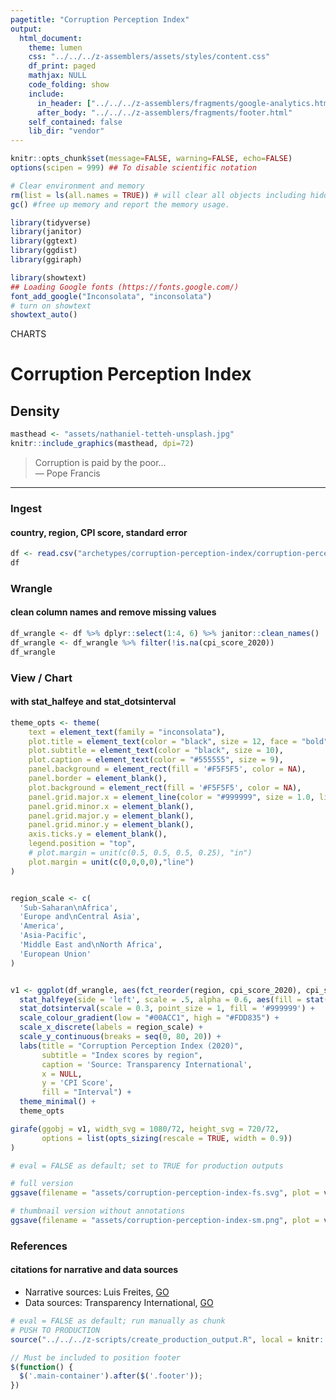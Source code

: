 ```yaml
---
pagetitle: "Corruption Perception Index"
output:
  html_document:
    theme: lumen
    css: "../../../z-assemblers/assets/styles/content.css"
    df_print: paged
    mathjax: NULL
    code_folding: show
    include:
      in_header: ["../../../z-assemblers/fragments/google-analytics.html", "../../../z-assemblers/fragments/header.html"]
      after_body: "../../../z-assemblers/fragments/footer.html"
    self_contained: false
    lib_dir: "vendor"
---
```


```r

knitr::opts_chunk$set(message=FALSE, warning=FALSE, echo=FALSE)
options(scipen = 999) ## To disable scientific notation

# Clear environment and memory
rm(list = ls(all.names = TRUE)) # will clear all objects including hidden objects.
gc() #free up memory and report the memory usage.

library(tidyverse)
library(janitor)
library(ggtext)
library(ggdist)
library(ggiraph)

library(showtext)
## Loading Google fonts (https://fonts.google.com/)
font_add_google("Inconsolata", "inconsolata")
# turn on showtext
showtext_auto()

```


<div class="activity">
CHARTS  
</div>

# Corruption Perception Index
## Density

```r

masthead <- "assets/nathaniel-tetteh-unsplash.jpg"
knitr::include_graphics(masthead, dpi=72)

```


> Corruption is paid by the poor...\
--- Pope Francis\

***

### Ingest
#### country, region, CPI score, standard error

```r

df <- read.csv("archetypes/corruption-perception-index/corruption-perception-index-2020.csv", header = TRUE, stringsAsFactors = FALSE, encoding = "UTF-8")
df

```


### Wrangle
#### clean column names and remove missing values

```r

df_wrangle <- df %>% dplyr::select(1:4, 6) %>% janitor::clean_names()
df_wrangle <- df_wrangle %>% filter(!is.na(cpi_score_2020))
df_wrangle

```


### View / Chart
#### with stat_halfeye and stat_dotsinterval

```r

theme_opts <- theme(
    text = element_text(family = "inconsolata"), 
    plot.title = element_text(color = "black", size = 12, face = "bold"),
    plot.subtitle = element_text(color = "black", size = 10),
    plot.caption = element_text(color = "#555555", size = 9),
    panel.background = element_rect(fill = '#F5F5F5', color = NA),
    panel.border = element_blank(),
    plot.background = element_rect(fill = '#F5F5F5', color = NA),
    panel.grid.major.x = element_line(color = "#999999", size = 1.0, linetype = "dotted"),
    panel.grid.minor.x = element_blank(),
    panel.grid.major.y = element_blank(),
    panel.grid.minor.y = element_blank(),
    axis.ticks.y = element_blank(),
    legend.position = "top",
    # plot.margin = unit(c(0.5, 0.5, 0.5, 0.25), "in")
    plot.margin = unit(c(0,0,0,0),"line")
)


region_scale <- c(
  'Sub-Saharan\nAfrica', 
  'Europe and\nCentral Asia', 
  'America', 
  'Asia-Pacific', 
  'Middle East and\nNorth Africa', 
  'European Union'
)


v1 <- ggplot(df_wrangle, aes(fct_reorder(region, cpi_score_2020), cpi_score_2020)) +
  stat_halfeye(side = 'left', scale = .5, alpha = 0.6, aes(fill = stat(cut_cdf_qi( cdf, .width = c(.5, .8, .95), labels = scales::percent_format() )))) +
  stat_dotsinterval(scale = 0.3, point_size = 1, fill = '#999999') +
  scale_colour_gradient(low = "#00ACC1", high = "#FDD835") +
  scale_x_discrete(labels = region_scale) +
  scale_y_continuous(breaks = seq(0, 80, 20)) +
  labs(title = "Corruption Perception Index (2020)",
       subtitle = "Index scores by region",
       caption = 'Source: Transparency International',
       x = NULL,
       y = 'CPI Score',
       fill = "Interval") +
  theme_minimal() +
  theme_opts

girafe(ggobj = v1, width_svg = 1080/72, height_svg = 720/72,
       options = list(opts_sizing(rescale = TRUE, width = 0.9))
)

```


```r

# eval = FALSE as default; set to TRUE for production outputs

# full version
ggsave(filename = "assets/corruption-perception-index-fs.svg", plot = v1, width=1280/72, height=720/72)

# thumbnail version without annotations
ggsave(filename = "assets/corruption-perception-index-sm.png", plot = v1, width=4, height=2.25)

```


### References
#### citations for narrative and data sources

* Narrative sources: Luis Freites, [GO](https://github.com/luisfrein/R_Tidytuesday){target="_blank"}
* Data sources: Transparency International, [GO](https://www.transparency.org/en){target="_blank"}

```r

# eval = FALSE as default; run manually as chunk
# PUSH TO PRODUCTION
source("../../../z-scripts/create_production_output.R", local = knitr::knit_global())

```



```js

// Must be included to position footer
$(function() {
  $('.main-container').after($('.footer'));
})

```

